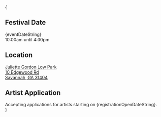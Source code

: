 

{
<div className={clsx(`grid md:grid-cols-3 gap-4 p-3 pl-[24px]`, props.className)}>
    <div className='pl-[12px]'>
        <h2 className='ml-[-24px] uppercase'><CiCalendarDate/> Festival Date</h2>
        <div>
            {eventDateString}<br/>
            10:00am until 4:00pm
        </div>
    </div>
    <div className='pl-[12px]'>
        <h2 className='ml-[-24px] uppercase'><MdLocationPin/> Location</h2>
        <div>
            <a href='https://maps.app.goo.gl/bzvrR3X1hCpNhFjB6'>
                Juliette Gordon Low Park<br/>
                10 Edgewood Rd<br/>
                Savannah, GA 31404
            </a>
        </div>
    </div>
    <div className='pl-[12px]'>
        <h2 className='ml-[-24px] uppercase'><IoEnterOutline/> Artist Application</h2>
        <div>
            Accepting applications for artists starting on {registrationOpenDateString}.
        </div>
    </div>
</div>
}
